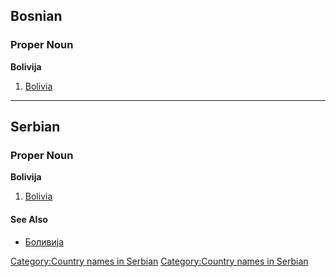 ==Bosnian==
===Proper Noun===
'''Bolivija'''
#[[Bolivia]]
[[Category:Country names in Serbian]]

----

==Serbian==
===Proper Noun===
'''Bolivija'''
#[[Bolivia]]
====See Also====
*[[Боливија]]
[[Category:Country names in Serbian]]
